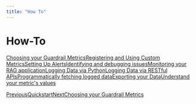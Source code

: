 ```yaml
---
title: "How To"
---
```


# How-To

[Choosing your Guardrail Metrics](/galileo/gen-ai-studio-products/galileo-observe/how-to/choosing-your-guardrail-metrics)[Registering and Using Custom Metrics](/galileo/gen-ai-studio-products/galileo-observe/how-to/registering-and-using-custom-metrics)[Setting Up Alerts](/galileo/gen-ai-studio-products/galileo-observe/how-to/setting-up-alerts)[Identifying and debugging issues](/galileo/gen-ai-studio-products/galileo-observe/how-to/identifying-and-debugging-issues)[Monitoring your RAG application](/galileo/gen-ai-studio-products/galileo-observe/how-to/monitoring-your-rag-application)[Logging Data via Python](/galileo/gen-ai-studio-products/galileo-observe/how-to/logging-data-via-python)[Logging Data via RESTful APIs](/galileo/gen-ai-studio-products/galileo-observe/how-to/logging-data-via-restful-apis)[Programmatically fetching logged data](/galileo/gen-ai-studio-products/galileo-observe/how-to/programmatically-fetching-logged-data)[Exporting your Data](/galileo/gen-ai-studio-products/galileo-observe/how-to/exporting-your-data)[Understand your metric's values](/galileo/gen-ai-studio-products/galileo-observe/how-to/understand-your-metrics-values)

[PreviousQuickstart](/galileo/gen-ai-studio-products/galileo-observe/getting-started)[NextChoosing your Guardrail Metrics](/galileo/gen-ai-studio-products/galileo-observe/how-to/choosing-your-guardrail-metrics)